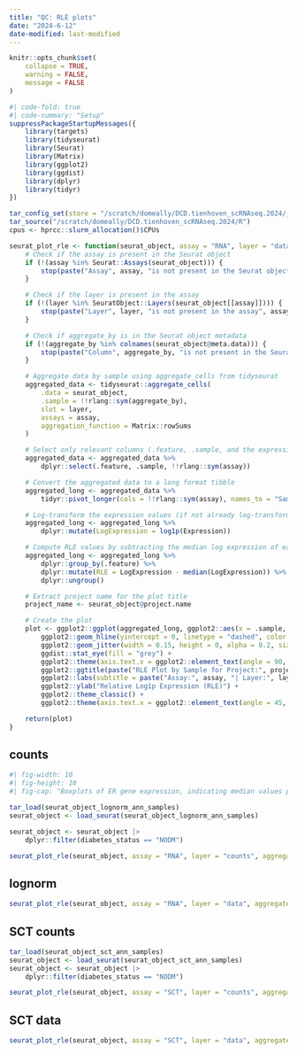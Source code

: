 ```yaml
---
title: "QC: RLE plots"
date: "2024-6-12" 
date-modified: last-modified
---
```


```r
knitr::opts_chunk$set(
    collapse = TRUE,
    warning = FALSE,
    message = FALSE
)
```


```r
#| code-fold: true
#| code-summary: "Setup"
suppressPackageStartupMessages({
    library(targets)
    library(tidyseurat)
    library(Seurat)
    library(Matrix)
    library(ggplot2)
    library(ggdist)
    library(dplyr)
    library(tidyr)
})

tar_config_set(store = "/scratch/domeally/DCD.tienhoven_scRNAseq.2024/_targets")
tar_source("/scratch/domeally/DCD.tienhoven_scRNAseq.2024/R")
cpus <- hprcc::slurm_allocation()$CPUs

seurat_plot_rle <- function(seurat_object, assay = "RNA", layer = "data", aggregate_by = "orig.ident") {
    # Check if the assay is present in the Seurat object
    if (!(assay %in% Seurat::Assays(seurat_object))) {
        stop(paste("Assay", assay, "is not present in the Seurat object."))
    }

    # Check if the layer is present in the assay
    if (!(layer %in% SeuratObject::Layers(seurat_object[[assay]]))) {
        stop(paste("Layer", layer, "is not present in the assay", assay))
    }

    # Check if aggregate_by is in the Seurat object metadata
    if (!(aggregate_by %in% colnames(seurat_object@meta.data))) {
        stop(paste("Column", aggregate_by, "is not present in the Seurat object metadata."))
    }

    # Aggregate data by sample using aggregate_cells from tidyseurat
    aggregated_data <- tidyseurat::aggregate_cells(
        .data = seurat_object,
        .sample = !!rlang::sym(aggregate_by),
        slot = layer,
        assays = assay,
        aggregation_function = Matrix::rowSums
    )

    # Select only relevant columns (.feature, .sample, and the expression values)
    aggregated_data <- aggregated_data %>%
        dplyr::select(.feature, .sample, !!rlang::sym(assay))

    # Convert the aggregated data to a long format tibble
    aggregated_long <- aggregated_data %>%
        tidyr::pivot_longer(cols = !!rlang::sym(assay), names_to = "Sample", values_to = "Expression")

    # Log-transform the expression values (if not already log-transformed)
    aggregated_long <- aggregated_long %>%
        dplyr::mutate(LogExpression = log1p(Expression))

    # Compute RLE values by subtracting the median log expression of each gene
    aggregated_long <- aggregated_long %>%
        dplyr::group_by(.feature) %>%
        dplyr::mutate(RLE = LogExpression - median(LogExpression)) %>%
        dplyr::ungroup()

    # Extract project name for the plot title
    project_name <- seurat_object@project.name

    # Create the plot
    plot <- ggplot2::ggplot(aggregated_long, ggplot2::aes(x = .sample, y = RLE)) +
        ggplot2::geom_hline(yintercept = 0, linetype = "dashed", color = "red") +
        ggplot2::geom_jitter(width = 0.15, height = 0, alpha = 0.2, size = 0.2, color = "orange") +
        ggdist::stat_eye(fill = "grey") +
        ggplot2::theme(axis.text.x = ggplot2::element_text(angle = 90, hjust = 1)) +
        ggplot2::ggtitle(paste("RLE Plot by Sample for Project:", project_name)) +
        ggplot2::labs(subtitle = paste("Assay:", assay, "| Layer:", layer)) +
        ggplot2::ylab("Relative Log1p Expression (RLE)") +
        ggplot2::theme_classic() +
        ggplot2::theme(axis.text.x = ggplot2::element_text(angle = 45, hjust = 1))

    return(plot)
}

```

::: {.panel-tabset}

## counts

```r
#| fig-width: 10
#| fig-height: 10
#| fig-cap: "Boxplots of ER gene expression, indicating median values per cell. Non-expressing cells are excluded."

tar_load(seurat_object_lognorm_ann_samples)
seurat_object <- load_seurat(seurat_object_lognorm_ann_samples)

seurat_object <- seurat_object |>
    dplyr::filter(diabetes_status == "NODM")

seurat_plot_rle(seurat_object, assay = "RNA", layer = "counts", aggregate_by = "orig.ident")
```

## lognorm
```r
seurat_plot_rle(seurat_object, assay = "RNA", layer = "data", aggregate_by = "orig.ident")
```

## SCT counts

```r
tar_load(seurat_object_sct_ann_samples)
seurat_object <- load_seurat(seurat_object_sct_ann_samples)
seurat_object <- seurat_object |>
    dplyr::filter(diabetes_status == "NODM")

seurat_plot_rle(seurat_object, assay = "SCT", layer = "counts", aggregate_by = "orig.ident")
```

## SCT data
```r
seurat_plot_rle(seurat_object, assay = "SCT", layer = "data", aggregate_by = "orig.ident")
```

::::
